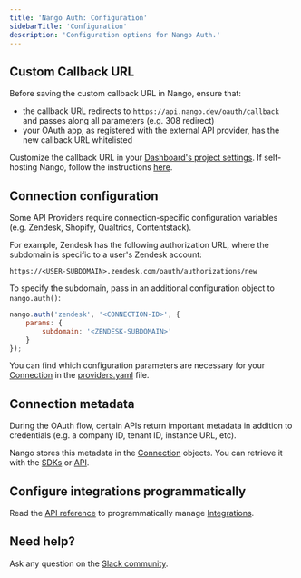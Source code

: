 ```yaml
---
title: 'Nango Auth: Configuration'
sidebarTitle: 'Configuration'
description: 'Configuration options for Nango Auth.'
---
```


## Custom Callback URL

<Warning>
Before saving the custom callback URL in Nango, ensure that:

-   the callback URL redirects to `https://api.nango.dev/oauth/callback` and passes along all parameters (e.g. 308 redirect)
-   your OAuth app, as registered with the external API provider, has the new callback URL whitelisted

</Warning>

Customize the callback URL in your [Dashboard's project settings](https://app.nango.dev/project-settings). If self-hosting Nango, follow the instructions [here](/self-host/instructions).

## Connection configuration

Some API Providers require connection-specific configuration variables (e.g. Zendesk, Shopify, Qualtrics, Contentstack).

For example, Zendesk has the following authorization URL, where the subdomain is specific to a user's Zendesk account:

```
https://<USER-SUBDOMAIN>.zendesk.com/oauth/authorizations/new
```

To specify the subdomain, pass in an additional configuration object to `nango.auth()`:

```javascript
nango.auth('zendesk', '<CONNECTION-ID>', {
    params: { 
        subdomain: '<ZENDESK-SUBDOMAIN>' 
    }
});
```

You can find which configuration parameters are necessary for your [Connection](/core-concepts#connections) in the [providers.yaml](https://nango.dev/providers.yaml) file.

## Connection metadata

During the OAuth flow, certain APIs return important metadata in addition to credentials (e.g. a company ID, tenant ID, instance URL, etc).

Nango stores this metadata in the [Connection](/core-concepts#connections) objects. You can retrieve it with the [SDKs](/sdks) or [API](/api-reference).

## Configure integrations programmatically

Read the [API reference](/api-reference) to programmatically manage [Integrations](/core-concepts#integrations).

## Need help?

Ask any question on the [Slack community](https://nango.dev/slack).
